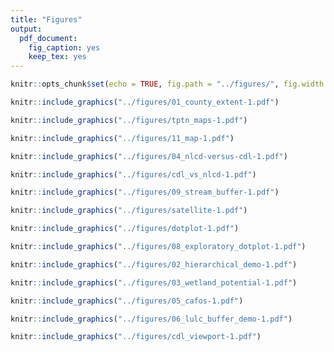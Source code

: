 ```yaml
---
title: "Figures"
output:
  pdf_document:
    fig_caption: yes
    keep_tex: yes
---
```


```r
knitr::opts_chunk$set(echo = TRUE, fig.path = "../figures/", fig.width = 5, fig.height = 6, dev = c("pdf"))
```

```r
knitr::include_graphics("../figures/01_county_extent-1.pdf")
```

```r
knitr::include_graphics("../figures/tptn_maps-1.pdf")
```

```r
knitr::include_graphics("../figures/11_map-1.pdf")
```

```r
knitr::include_graphics("../figures/04_nlcd-versus-cdl-1.pdf")
```

```r
knitr::include_graphics("../figures/cdl_vs_nlcd-1.pdf")
```

```r
knitr::include_graphics("../figures/09_stream_buffer-1.pdf")
```

```r
knitr::include_graphics("../figures/satellite-1.pdf")
```

```r
knitr::include_graphics("../figures/dotplot-1.pdf")
```

```r
knitr::include_graphics("../figures/08_exploratory_dotplot-1.pdf")
```

```r
knitr::include_graphics("../figures/02_hierarchical_demo-1.pdf")
```

```r
knitr::include_graphics("../figures/03_wetland_potential-1.pdf")
```

```r
knitr::include_graphics("../figures/05_cafos-1.pdf")
```

```r
knitr::include_graphics("../figures/06_lulc_buffer_demo-1.pdf")
```

```r
knitr::include_graphics("../figures/cdl_viewport-1.pdf")
```